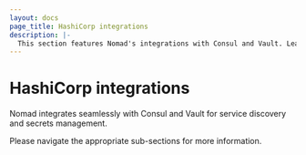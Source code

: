```yaml
---
layout: docs
page_title: HashiCorp integrations
description: |-
  This section features Nomad's integrations with Consul and Vault. Learn how to integrate access control lists (ACLs) and Consul service mesh.
---
```


# HashiCorp integrations

Nomad integrates seamlessly with Consul and Vault for service discovery and secrets management.

Please navigate the appropriate sub-sections for more information.

